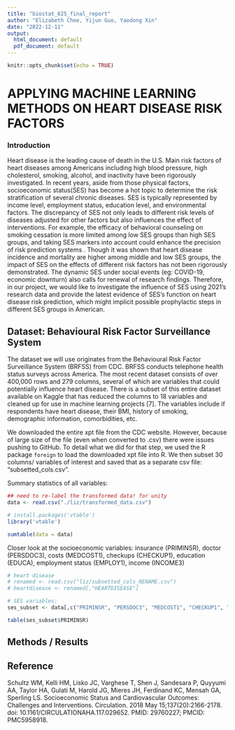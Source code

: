 ```yaml
---
title: "biostat_625_final_report"
author: "Elizabeth Choe, Yijun Guo, Yaodong Xin"
date: "2022-12-11"
output:
  html_document: default
  pdf_document: default
---
```


```r
knitr::opts_chunk$set(echo = TRUE)
```

# APPLYING MACHINE LEARNING METHODS ON HEART DISEASE RISK FACTORS

### Introduction
Heart disease is the leading cause of death in the U.S. Main risk factors of heart diseases among Americans including high blood pressure, high cholesterol, smoking, alcohol, and inactivity have been rigorously investigated. In recent years, aside from those physical factors, socioeconomic status(SES) has become a hot topic to determine the risk stratification of several chronic diseases. SES is typically represented by income level, employment status, education level, and environmental factors. The discrepancy of SES not only leads to different risk levels of diseases adjusted for other factors but also influences the effect of interventions. For example, the efficacy of behavioral counseling on smoking cessation is more limited among low SES groups than high SES groups, and taking SES markers into account could enhance the precision of risk prediction systems \cite{1}. Though it was shown that heart disease incidence and mortality are higher among middle and low SES groups, the impact of SES on the effects of different risk factors has not been rigorously demonstrated. The dynamic SES under social events (eg: COVID-19, economic downturn) also calls for renewal of research findings. Therefore, in our project, we would like to investigate the influence of SES using 2021’s research data and provide the latest evidence of SES’s function on heart disease risk prediction, which might implicit possible prophylactic steps in different SES groups in American.  

## Dataset: Behavioural Risk Factor Surveillance System
The dataset we will use originates from the Behavioural Risk Factor Surveillance System (BRFSS) from CDC. BRFSS conducts telephone health status surveys across America. The most recent dataset consists of over 400,000 rows and 279 columns, several of which are variables that could potentially influence heart disease. There is a subset of this entire dataset available on Kaggle that has reduced the columns to 18 variables and cleaned up for use in machine learning projects [7].  The variables include if respondents have heart disease, their BMI, history of smoking, demographic information, comorbidities, etc. 

We downloaded the entire xpt file from the CDC website. However, because of large size of the file (even when converted to .csv) there were issues pushing to GitHub. 
To detail what we did for that step, we used the R package `foreign` to load the downloaded xpt file into R. We then subset 30 columns/ variables of interest and saved that as a separate csv file: "subsetted_cols.csv". 

Summary statistics of all variables:
```r
## need to re-label the transformed data! for unity 
data <- read.csv("./liz/transformed_data.csv")

# install.packages('vtable')
library('vtable')

sumtable(data = data)
```

Closer look at the socioeconomic variables: insurance (PRIMINSR), doctor (PERSDOC3), costs (MEDCOST1), checkups (CHECKUP1), education (EDUCA), employment status (EMPLOY1), income (INCOME3)
```r
# heart disease
# renamed <- read.csv("liz/subsetted_cols_RENAME.csv")
# heartdisease <- renamed[,"HEARTDISEASE"]

# SES variables: 
ses_subset <- data[,c("PRIMINSR", "PERSDOC3", "MEDCOST1", "CHECKUP1", "EDUCA", "EMPLOY1", "INCOME3")]

table(ses_subset$PRIMINSR)
```


## Methods / Results





## Reference
\bibitem{1} Schultz WM, Kelli HM, Lisko JC, Varghese T, Shen J, Sandesara P, Quyyumi AA, Taylor HA, Gulati M, Harold JG, Mieres JH, Ferdinand KC, Mensah GA, Sperling LS. Socioeconomic Status and Cardiovascular Outcomes: Challenges and Interventions. Circulation. 2018 May 15;137(20):2166-2178. doi: 10.1161/CIRCULATIONAHA.117.029652. PMID: 29760227; PMCID: PMC5958918.
